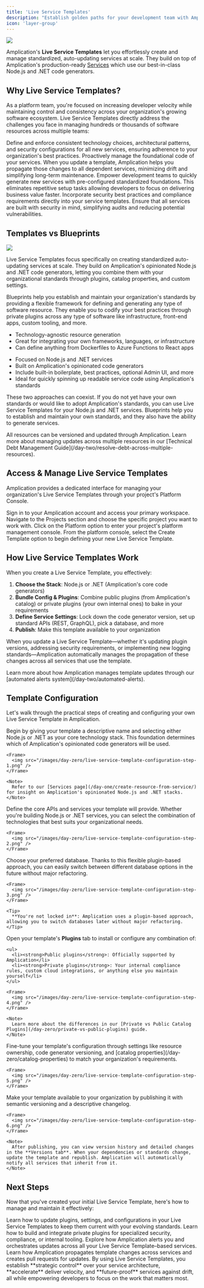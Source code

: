 ```yaml
---
title: 'Live Service Templates'
description: "Establish golden paths for your development team with Amplication's Live Service Templates"
icon: 'layer-group'
---
```


<Frame>
  <img src="/images/day-zero/live-service-templates.png" />
</Frame>

Amplication's **Live Service Templates** let you effortlessly create and manage standardized, auto-updating services at scale.
They build on top of Amplication's production-ready [Services](/day-one/create-resource-from-service/) which use our best-in-class Node.js and .NET code generators.

## Why Live Service Templates?

As a platform team, you're focused on increasing developer velocity while maintaining control and consistency across your organization's growing software ecosystem.
Live Service Templates directly address the challenges you face in managing hundreds or thousands of software resources across multiple teams:

<CardGroup cols={2}>
  <Card title="Enforce Organizational Standards" icon="ruler-combined">
    Define and enforce consistent technology choices, architectural patterns, and security configurations for all new services, ensuring adherence to your organization's best practices.
  </Card>
  <Card title="Reduce Technical Debt & Prevent Drift" icon="triangle-exclamation">
    Proactively manage the foundational code of your services. When you update a template, Amplication helps you propagate those changes to all dependent services, minimizing drift and simplifying long-term maintenance.
  </Card>
  <Card title="Accelerate Service Delivery" icon="rocket">
    Empower development teams to quickly generate new services with pre-configured standardized foundations. This eliminates repetitive setup tasks allowing developers to focus on delivering business value faster.
  </Card>
  <Card title="Enhance Security and Compliance" icon="shield-check">
    Incorporate security best practices and compliance requirements directly into your service templates. Ensure that all services are built with security in mind, simplifying audits and reducing potential vulnerabilities.
  </Card>
</CardGroup>

## Templates vs Blueprints

<Frame>
  <img src="/images/day-zero/single-template.png" />
</Frame>

Live Service Templates focus specifically on creating standardized auto-updating services at scale. They build on Amplication's opinionated Node.js and .NET code generators, letting you combine them with your organizational standards through plugins, catalog properties, and custom settings.

Blueprints help you establish and maintain your organization's standards by providing a flexible framework for defining and generating any type of software resource. They enable you to codify your best practices through private plugins across any type of software like infrastructure, front-end apps, custom tooling, and more.

<AccordionGroup>

<Accordion title="Blueprints" icon="diagram-project">
    <ul>
      <li>Technology-agnostic resource generation</li>
      <li>Great for integrating your own frameworks, languages, or infrastructure</li>
      <li>Can define anything from Dockerfiles to Azure Functions to React apps</li>
    </ul>
  </Accordion>

  <Accordion title="Live Service Templates" icon="server">
    <ul>
      <li>Focused on Node.js and .NET services</li>
      <li>Built on Amplication's opinionated code generators</li>
      <li>Include built-in boilerplate, best practices, optional Admin UI, and more</li>
      <li>Ideal for quickly spinning up readable service code using Amplication's standards</li>
    </ul>
  </Accordion>
</AccordionGroup>

These two approaches can coexist. If you do not yet have your own standards or would like to adopt Amplication's standards, you can use Live Service Templates for your Node.js and .NET services. Blueprints help you to establish and maintain your own standards, and they also have the ability to generate services.

<Tip>
  All resources can be versioned and updated through Amplication. Learn more about managing updates across multiple resources in our [Technical Debt Management Guide](/day-two/resolve-debt-across-multiple-resources).
</Tip>

## Access & Manage Live Service Templates

Amplication provides a dedicated interface for managing your organization's Live Service Templates through your project's Platform Console.

<Steps>
  <Step title="Navigate to Your Workspace">
    Sign in to your Amplication account and access your primary workspace.
  </Step>
  <Step title="Select Your Project">
    Navigate to the Projects section and choose the specific project you want to work with.
  </Step>
  <Step title="Access Platform Console">
    Click on the Platform option to enter your project's platform management console.
  </Step>
  <Step title="Create Template">
    From the platform console, select the Create Template option to begin defining your new Live Service Template.
  </Step>
</Steps>

## How Live Service Templates Work

When you create a Live Service Template, you effectively:

1. **Choose the Stack**: Node.js or .NET (Amplication's core code generators)
2. **Bundle Config & Plugins**: Combine public plugins (from Amplication's catalog) or private plugins (your own internal ones) to bake in your requirements
3. **Define Service Settings**: Lock down the code generator version, set up standard APIs (REST, GraphQL), pick a database, and more
4. **Publish**: Make this template available to your organization

When you update a Live Service Template—whether it's updating plugin versions, addressing security requirements, or implementing new logging standards—Amplication automatically manages the propagation of these changes across all services that use the template.

<Note>
  Learn more about how Amplication manages template updates through our [automated alerts system](/day-two/automated-alerts).
</Note>

## Template Configuration

Let's walk through the practical steps of creating and configuring your own Live Service Template in Amplication.

<Steps>

  <Step title="Name Template and Choose Stack">
    Begin by giving your template a descriptive name and selecting either Node.js or .NET as your core technology stack. This foundation determines which of Amplication's opinionated code generators will be used.

    <Frame>
      <img src="/images/day-zero/live-service-template-configuration-step-1.png" />
    </Frame>

    <Note>
      Refer to our [Services page](/day-one/create-resource-from-service/) for insight on Amplication's opinionated Node.js and .NET stacks.
    </Note>
  </Step>

   <Step title="Configure Initial Technologies">
    Define the core APIs and services your template will provide. Whether you're building Node.js or .NET services, you can select the combination of technologies that best suits your organizational needs.

    <Frame>
      <img src="/images/day-zero/live-service-template-configuration-step-2.png" />
    </Frame>

  </Step>

  <Step title="Select Database">
    Choose your preferred database. Thanks to this flexible plugin-based approach, you can easily switch between different database options in the future without major refactoring.

    <Frame>
      <img src="/images/day-zero/live-service-template-configuration-step-3.png" />
    </Frame>

    <Tip>
      **You're not locked in**: Amplication uses a plugin-based approach, allowing you to switch databases later without major refactoring.
    </Tip>

  </Step>

  <Step title="Add Plugins">
    Open your template's <strong>Plugins</strong> tab to install or configure any combination of:

    <ul>
      <li><strong>Public plugins</strong>: Officially supported by Amplication</li>
      <li><strong>Private plugins</strong>: Your internal compliance rules, custom cloud integrations, or anything else you maintain yourself</li>
    </ul>

    <Frame>
      <img src="/images/day-zero/live-service-template-configuration-step-4.png" />
    </Frame>

    <Note>
      Learn more about the differences in our [Private vs Public Catalog Plugins](/day-zero/private-vs-public-plugins) guide.
    </Note>

  </Step>

  <Step title="Customize Template Settings">
    Fine-tune your template's configuration through settings like resource ownership, code generator versioning, and [catalog properties](/day-zero/catalog-properties) to match your organization's requirements.

    <Frame>
      <img src="/images/day-zero/live-service-template-configuration-step-5.png" />
    </Frame>

  </Step>

  <Step title="Publish Template">
    Make your template available to your organization by publishing it with semantic versioning and a descriptive changelog.

    <Frame>
      <img src="/images/day-zero/live-service-template-configuration-step-6.png" />
    </Frame>

    <Note>
      After publishing, you can view version history and detailed changes in the **Versions tab**. When your dependencies or standards change, update the template and republish. Amplication will automatically notify all services that inherit from it.
    </Note>
  </Step>
</Steps>

## Next Steps

Now that you've created your initial Live Service Template, here's how to manage and maintain it effectively:

<CardGroup cols={2}>
  <Card title="Update Templates" icon="arrows-rotate" href="/day-two/update-templates">
    Learn how to update plugins, settings, and configurations in your Live Service Templates to keep them current with your evolving standards.
  </Card>

  <Card title="Private Plugins Guide" icon="plug-circle-bolt" href="/day-zero/private-plugins">
    Learn how to build and integrate private plugins for specialized security, compliance, or internal tooling.
  </Card>

  <Card title="Automated Alerts" icon="bell" href="/day-two/automated-alerts">
    Explore how Amplication alerts you and orchestrates updates across all your Live Service Template–based services.
  </Card>

  <Card title="Keep Services Updated" icon="chart-line" href="/day-two/resolve-debt-across-multiple-resources">
    Learn how Amplication propagates template changes across services and creates pull requests for updates.
  </Card>
</CardGroup>

<Check>
By using Live Service Templates, you establish **strategic control** over your service architecture, **accelerate** deliver velocity, and **future-proof** services against drift, all while empowering developers to focus on the work that matters most.
</Check>